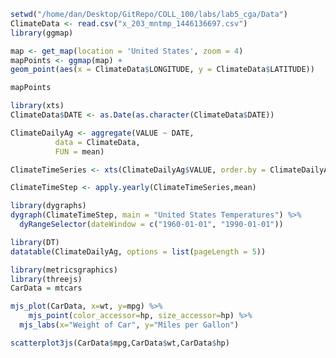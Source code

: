 ```r
setwd("/home/dan/Desktop/GitRepo/COLL_100/labs/lab5_cga/Data")
ClimateData <- read.csv("x_203_mntmp_1446136697.csv")
library(ggmap)

map <- get_map(location = 'United States', zoom = 4)
mapPoints <- ggmap(map) +
geom_point(aes(x = ClimateData$LONGITUDE, y = ClimateData$LATITUDE))

```

```r
mapPoints
```


```r
library(xts)
ClimateData$DATE <- as.Date(as.character(ClimateData$DATE))

ClimateDailyAg <- aggregate(VALUE ~ DATE,
          data = ClimateData,
          FUN = mean)

ClimateTimeSeries <- xts(ClimateDailyAg$VALUE, order.by = ClimateDailyAg$DATE)

ClimateTimeStep <- apply.yearly(ClimateTimeSeries,mean)

```

```r
library(dygraphs)
dygraph(ClimateTimeStep, main = "United States Temperatures") %>% 
  dyRangeSelector(dateWindow = c("1960-01-01", "1990-01-01"))
```


```r
library(DT)
datatable(ClimateDailyAg, options = list(pageLength = 5))

```

```r
library(metricsgraphics)
library(threejs)
CarData = mtcars
```

```r
mjs_plot(CarData, x=wt, y=mpg) %>%
    mjs_point(color_accessor=hp, size_accessor=hp) %>%
  mjs_labs(x="Weight of Car", y="Miles per Gallon")
```

```r
scatterplot3js(CarData$mpg,CarData$wt,CarData$hp)
```




